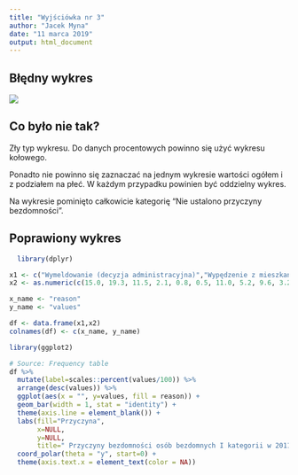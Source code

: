 ```yaml
---
title: "Wyjściówka nr 3"
author: "Jacek Myna"
date: "11 marca 2019"
output: html_document
---
```


## Błędny wykres
![](bazowy.png)

## Co było nie tak?
Zły typ wykresu. Do danych procentowych powinno się użyć wykresu kołowego.

Ponadto nie powinno się zaznaczać na jednym wykresie wartości ogółem i z podziałem na płeć. W każdym przypadku powinien być oddzielny wykres.

Na wykresie pominięto całkowicie kategorię "Nie ustalono przyczyny bezdomności".

## Poprawiony wykres
```r
  library(dplyr)

x1 <- c("Wymeldowanie (decyzja administracyjna)","Wypędzenie z mieszkania przez rodzinę/współlokatorów ","Pozostawienie mieszkania rodzinie z własnej inicjatywy","Ucieczka przed przemocą w rodzinie","Utrata noclegów w miejscu byłej pracy","Konieczność opuszczenia domu dziecka na skutek pełnoletniości","Eksmisja","Zadłużenie","Bezrobocie","Opuszczenie zakładu karnego","Nie ustalono przyczyny bezdomności")
x2 <- as.numeric(c(15.0, 19.3, 11.5, 2.1, 0.8, 0.5, 11.0, 5.2, 9.6, 3.2, 31.0))

x_name <- "reason"
y_name <- "values"

df <- data.frame(x1,x2)
colnames(df) <- c(x_name, y_name)

library(ggplot2)

# Source: Frequency table
df %>%
  mutate(label=scales::percent(values/100)) %>% 
  arrange(desc(values)) %>%
  ggplot(aes(x = "", y=values, fill = reason)) + 
  geom_bar(width = 1, stat = "identity") +
  theme(axis.line = element_blank()) +
  labs(fill="Przyczyna", 
       x=NULL, 
       y=NULL, 
       title=" Przyczyny bezdomności osób bezdomnych I kategorii w 2011 roku (ogółem)") +
  coord_polar(theta = "y", start=0) +
  theme(axis.text.x = element_text(color = NA))

```
